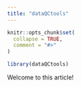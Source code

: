 ```yaml
---
title: "dataQCtools"
---
```


```r
knitr::opts_chunk$set(
  collapse = TRUE,
  comment = "#>"
)
```

```r
library(dataQCtools)
```

Welcome to this article!
